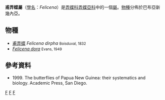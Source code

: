 {{NoteTA
|G1=Butterfly
}}
{{Automatic Taxobox
| taxon = Felicena
| authority = Waterhouse, 1932
| type_species = [[甫弄蝶|甫弄蝶]]<br />''Thymele dirpha''
| type_species_authority = Boisduval, 1832
| subdivision_ranks = [[物種|物種]]
| subdivision = 共2種，詳見正文。
| synonyms =
}}

'''甫弄蝶屬'''（[[學名|學名]]：''Felicena''）是[[弄蝶科|弄蝶科]][[弄蝶亞科|弄蝶亞科]]中的一個[[屬|屬]]。[[物種|物種]]分佈於巴布亞新幾內亞。

== 物種 ==
* [[甫弄蝶|甫弄蝶]] ''Felicena dirpha'' <small>Boisduval, 1832</small>
* ''[[Felicena_dora|Felicena dora]]'' <small>Evans, 1949</small>

== 參考資料 ==
{{reflist}}
* {{aut|Parsons M.}} 1999. The butterflies of Papua New Guinea: their systematics and biology. Academic Press, San Diego.

{{Commons category|Felicena}}

{{taxonbar}}
[[Category:_1932年描述的分类群|F]]
[[Category:甫弄蝶屬|F]]
[[Category:梯弄蝶亞科|F]]